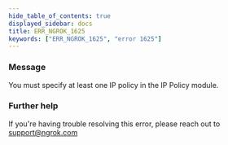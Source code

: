 ```yaml
---
hide_table_of_contents: true
displayed_sidebar: docs
title: ERR_NGROK_1625
keywords: ["ERR_NGROK_1625", "error 1625"]
---
```


### Message

You must specify at least one IP policy in the IP Policy module.

### Further help

If you're having trouble resolving this error, please reach out to [support@ngrok.com](mailto:support@ngrok.com?subject=Help%20with%20ERR_NGROK_1625)
